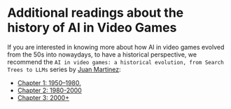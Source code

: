 # Additional readings about the history of AI in Video Games

If you are interested in knowing more about how AI in video games evolved from the 50s into nowaydays, to have a historical perspective,
we recommend the `AI in video games: a historical evolution, from Search Trees to LLMs` series by [Juan Martinez](https://www.linkedin.com/in/jjmcarrascosa/):

- [Chapter 1: 1950–1980.](https://medium.com/@jjmcarrascosa/ai-in-video-games-a-historical-evolution-from-search-trees-to-llms-chapter-1-1950-1980-f3b04d6e9dc8)
- [Chapter 2: 1980-2000](https://medium.com/@jjmcarrascosa/ai-in-video-games-a-historical-evolution-from-search-trees-to-llms-chapter-2-1980-2000-341bc31860d9)
- [Chapter 3: 2000+](https://medium.com/@jjmcarrascosa/ai-in-video-games-a-historical-evolution-from-search-trees-to-llms-chapter-3-2000-2023-ae286c975387)

